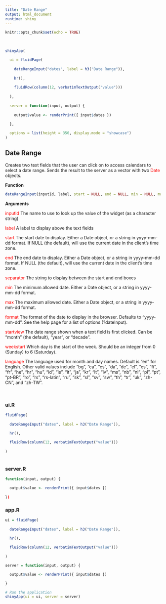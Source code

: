 ```yaml
---
title: "Date Range"
output: html_document
runtime: shiny
---
```


```r
knitr::opts_chunk$set(echo = TRUE)
```


<br>

```r

shinyApp(

  ui = fluidPage(
    
    dateRangeInput("dates", label = h3("Date Range")),
    
    hr(),
    
    fluidRow(column(12, verbatimTextOutput("value")))
    
  ),
  
  server = function(input, output) {
    
    output$value <- renderPrint({ input$dates })
    
  },

  options = list(height = 350, display.mode = "showcase")
)
```

## Date Range {.tabset}

Creates two text fields that the user can click on to access calendars to select a date range. Sends the result to the server as a vector with two <span style="color: red">Date</span> objects.

**Function**

```r
dateRangeInput(inputId, label, start = NULL, end = NULL, min = NULL, max = NULL, format = "yyyy-mm-dd", startview = "month", weekstart = 0, language = "en", separator = " to ")
```

**Arguments**

<span style="color: red">inputId</span> The name to use to look up the value of the widget (as a character string)

<span style="color: red">label</span> A label to display above the text fields

<span style="color: red">start</span> The start date to display. Either a Date object, or a string in yyyy-mm-dd format. If NULL (the default), will use the current date in the client's time zone.

<span style="color: red">end</span> The end date to display. Either a Date object, or a string in yyyy-mm-dd format. If NULL (the default), will use the current date in the client's time zone.

<span style="color: red">separator</span> The string to display between the start and end boxes

<span style="color: red">min</span> The minimum allowed date. Either a Date object, or a string in yyyy-mm-dd format.

<span style="color: red">max</span> The maximum allowed date. Either a Date object, or a string in yyyy-mm-dd format.

<span style="color: red">format</span> The format of the date to display in the browser. Defaults to "yyyy-mm-dd". See the help page for a list of options (?dateInput).

<span style="color: red">startview</span> The date range shown when a text field is first clicked. Can be "month" (the default), "year", or "decade".

<span style="color: red">weekstart</span> Which day is the start of the week. Should be an integer from 0 (Sunday) to 6 (Saturday).

<span style="color: red">language</span> The language used for month and day names. Default is "en" for English. Other valid values include "bg", "ca", "cs", "da", "de", "el", "es", "fi", "fr", "he", "hr", "hu", "id", "is", "it", "ja", "kr", "lt", "lv", "ms", "nb", "nl", "pl", "pt", "pt-BR", "ro", "rs", "rs-latin", "ru", "sk", "sl", "sv", "sw", "th", "tr", "uk", "zh-CN", and "zh-TW".

<br>

### ui.R
```r

fluidPage(
    
  dateRangeInput("dates", label = h3("Date Range")),

  hr(),
  
  fluidRow(column(12, verbatimTextOutput("value")))
  
)
  
```
### server.R
```r

function(input, output) {

  output$value <- renderPrint({ input$dates })
  
})
```
### app.R
```r

ui = fluidPage(
    
  dateRangeInput("dates", label = h3("Date Range")),

  hr(),
  
  fluidRow(column(12, verbatimTextOutput("value")))
  
)

server = function(input, output) {

  output$value <- renderPrint({ input$dates })

}

# Run the application 
shinyApp(ui = ui, server = server)

```
